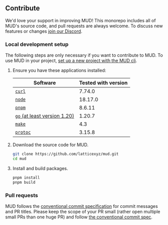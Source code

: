 ## Contribute

We'd love your support in improving MUD! This monorepo includes all of MUD's source code, and pull requests are always welcome. To discuss new features or changes [join our Discord](https://lattice.xyz/discord).

### Local development setup

The following steps are only necessary if you want to contribute to MUD. To use MUD in your project, [set up a new project with the MUD cli](/quick-start).

1. Ensure you have these applications installed:

   | Software                                                                                    | Tested with version |
   | ------------------------------------------------------------------------------------------- | ------------------- |
   | [`curl`](https://curl.se/)                                                                  | 7.74.0              |
   | [`node`](https://nodejs.org/en/download/package-manager)                                    | 18.17.0             |
   | [`pnpm`](https://pnpm.io/)                                                                  | 8.6.11              |
   | [`go` (at least version 1.20)](https://go.dev/dl/)                                          | 1.20.7              |
   | [`make`](https://www.gnu.org/software/make/)                                                | 4.3                 |
   | [`protoc`](https://grpc.io/docs/protoc-installation/#install-pre-compiled-binaries-any-os/) | 3.15.8              |

1. Download the source code for MUD.

   ```sh
   git clone https://github.com/latticexyz/mud.git
   cd mud
   ```

1. Install and build packages.

   ```sh
   pnpm install
   pnpm build
   ```

### Pull requests

MUD follows the [conventional commit specification](https://www.conventionalcommits.org/en/v1.0.0/) for commit messages and PR titles.
Please keep the scope of your PR small (rather open multiple small PRs than one huge PR) and follow [the conventional commit spec](https://www.conventionalcommits.org/en/v1.0.0/).
